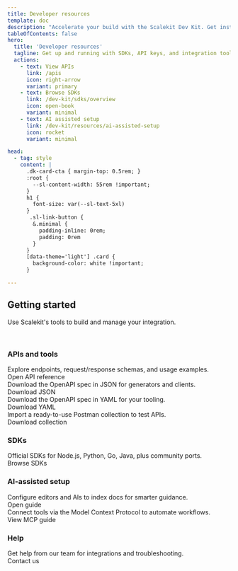 ```yaml
---
title: Developer resources
template: doc
description: "Accelerate your build with the Scalekit Dev Kit. Get instant access to SDKs, API references, sample apps, and other developer tools."
tableOfContents: false
hero:
  title: 'Developer resources'
  tagline: Get up and running with SDKs, API keys, and integration tools.
  actions:
    - text: View APIs
      link: /apis
      icon: right-arrow
      variant: primary
    - text: Browse SDKs
      link: /dev-kit/sdks/overview
      icon: open-book
      variant: minimal
    - text: AI assisted setup
      link: /dev-kit/resources/ai-assisted-setup
      icon: rocket
      variant: minimal

head:
  - tag: style
    content: |
      .dk-card-cta { margin-top: 0.5rem; }
      :root {
        --sl-content-width: 55rem !important;
      }
      h1 {
        font-size: var(--sl-text-5xl)
      }
       .sl-link-button {
        &.minimal {
          padding-inline: 0rem;
          padding: 0rem
        }
      }
      [data-theme='light'] .card {
        background-color: white !important;
      }

---
```



## Getting started

Use Scalekit's tools to build and manage your integration.

<div class="w-full md:w-2/3">
<InstallSDK />
</div>

<br />

### APIs and tools

<CardGrid>
  <Card title="API reference" icon="open-book">
    Explore endpoints, request/response schemas, and usage examples.
    <div class="dk-card-cta">
      <LinkButton href="/apis" variant="minimal" icon='right-arrow'>Open API reference</LinkButton>
    </div>
  </Card>
  <Card title="OpenAPI (JSON)" icon="download">
    Download the OpenAPI spec in JSON for generators and clients.
    <div class="dk-card-cta">
      <LinkButton href="/api/scalekit.swagger.json" variant="minimal" icon='right-arrow'>Download JSON</LinkButton>
    </div>
  </Card>
  <Card title="OpenAPI (YAML)" icon="download">
    Download the OpenAPI spec in YAML for your tooling.
    <div class="dk-card-cta">
      <LinkButton href="/api/scalekit.swagger.yaml" variant="minimal" icon='right-arrow'>Download YAML</LinkButton>
    </div>
  </Card>
  <Card title="Postman collection" icon="download">
    Import a ready-to-use Postman collection to test APIs.
    <div class="dk-card-cta">
      <LinkButton href="/api/scalekit.postman_collection.json" variant="minimal" icon='right-arrow'>Download collection</LinkButton>
    </div>
  </Card>
</CardGrid>

### SDKs

<CardGrid>
  <Card title="Browse SDKs" icon="open-book">
    Official SDKs for Node.js, Python, Go, Java, plus community ports.
    <div class="dk-card-cta">
      <LinkButton href="/dev-kit/sdks/overview" variant="minimal" icon='right-arrow'>Browse SDKs</LinkButton>
    </div>
  </Card>
</CardGrid>

### AI-assisted setup

<CardGrid>
  <Card title="AI assisted setup" icon="star">
    Configure editors and AIs to index docs for smarter guidance.
    <div class="dk-card-cta">
      <LinkButton href="/dev-kit/resources/ai-assisted-setup" variant="minimal" icon='right-arrow'>Open guide</LinkButton>
    </div>
  </Card>
  <Card title="MCP for Scalekit" icon="puzzle">
    Connect tools via the Model Context Protocol to automate workflows.
    <div class="dk-card-cta">
      <LinkButton href="/dev-kit/mcp" variant="minimal" icon='right-arrow'>View MCP guide</LinkButton>
    </div>
  </Card>
</CardGrid>

### Help

<CardGrid>
  <Card title="Contact us" icon="email">
    Get help from our team for integrations and troubleshooting.
    <div class="dk-card-cta">
      <LinkButton href="/support/contact-us" variant="minimal" icon='right-arrow'>Contact us</LinkButton>
    </div>
  </Card>
</CardGrid>





<Footer />
